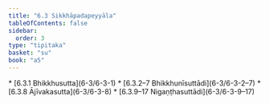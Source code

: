 ```yaml
---
title: "6.3 Sikkhāpadapeyyāla"
tableOfContents: false
sidebar:
  order: 3
type: "tipitaka"
basket: "su"
book: "a5"
---
```



<DynamicBreadcrumb />



<TableOfContents book="a5" section="6.3">
* [6.3.1 Bhikkhusutta](6-3/6-3-1)
* [6.3.2–7 Bhikkhunīsuttādi](6-3/6-3-2–7)
* [6.3.8 Ājīvakasutta](6-3/6-3-8)
* [6.3.9–17 Nigaṇṭhasuttādi](6-3/6-3-9–17)
</TableOfContents>